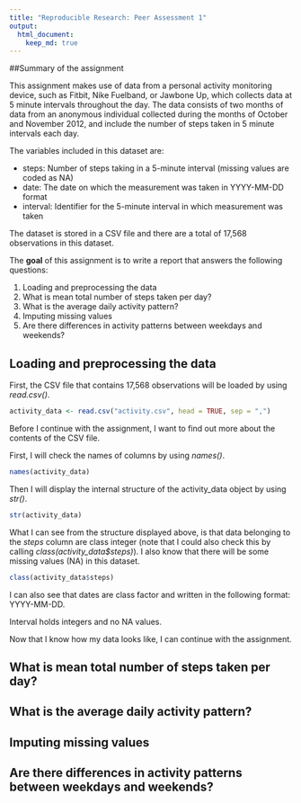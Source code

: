 ```yaml
---
title: "Reproducible Research: Peer Assessment 1"
output: 
  html_document:
    keep_md: true
---
```

##Summary of the assignment

This assignment makes use of data from a personal activity monitoring device, such as Fitbit, Nike Fuelband, or Jawbone Up, which collects data at 5 minute intervals throughout the day. The data consists of two months of data from an anonymous individual collected during the months of October and November 2012, and include the number of steps taken in 5 minute intervals each day.

The variables included in this dataset are:

- steps: Number of steps taking in a 5-minute interval (missing values are coded as NA)
- date: The date on which the measurement was taken in YYYY-MM-DD format
- interval: Identifier for the 5-minute interval in which measurement was taken

The dataset is stored in a CSV file and there are a total of 17,568 observations in this dataset.


The **goal** of this assignment is to write a report that answers the following questions:

1. Loading and preprocessing the data
2. What is mean total number of steps taken per day?
3. What is the average daily activity pattern?
4. Imputing missing values
5. Are there differences in activity patterns between weekdays and weekends?

## Loading and preprocessing the data

First, the CSV file that contains 17,568 observations will be loaded by using *read.csv()*.

```r
activity_data <- read.csv("activity.csv", head = TRUE, sep = ",")
```

Before I continue with the assignment, I want to find out more about the contents of the CSV file. 

First, I will check the names of columns by using *names()*.

```r
names(activity_data)
```

Then I will display the internal structure of the activity_data object by using *str()*.

```r
str(activity_data)
```

What I can see from the structure displayed above, is that data belonging to the *steps* column are class integer (note that I could also check this by calling *class(activity_data$steps)*). I also know that there will be some missing values (NA) in this dataset. 

```r
class(activity_data$steps)
```

I can also see that dates are class factor and written in the following format: YYYY-MM-DD.

Interval holds integers and no NA values.

Now that I know how my data looks like, I can continue with the assignment.

## What is mean total number of steps taken per day?



## What is the average daily activity pattern?



## Imputing missing values



## Are there differences in activity patterns between weekdays and weekends?
